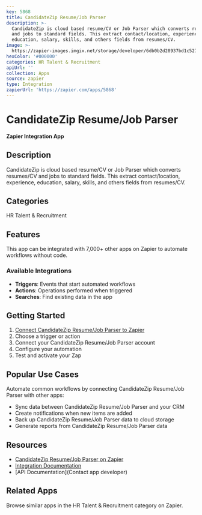 ```yaml
---
key: 5868
title: CandidateZip Resume/Job Parser
description: >-
  CandidateZip is cloud based resume/CV or Job Parser which converts resumes/CV
  and jobs to standard fields. This extract contact/location, experience,
  education, salary, skills, and others fields from resumes/CV.
image: >-
  https://zapier-images.imgix.net/storage/developer/6db0b2d28937bd1c5270cb70c05ec97a_2.png?auto=format%2Ccompress&ixlib=python-3.0.0&q=50
hexColor: '#000000'
categories: HR Talent & Recruitment
apiUrl: ''
collection: Apps
source: zapier
type: Integration
zapierUrl: 'https://zapier.com/apps/5868'
---
```

# CandidateZip Resume/Job Parser

**Zapier Integration App**

## Description

CandidateZip is cloud based resume/CV or Job Parser which converts resumes/CV and jobs to standard fields. This extract contact/location, experience, education, salary, skills, and others fields from resumes/CV.

## Categories

HR Talent & Recruitment

## Features

This app can be integrated with 7,000+ other apps on Zapier to automate workflows without code.

### Available Integrations

- **Triggers**: Events that start automated workflows
- **Actions**: Operations performed when triggered
- **Searches**: Find existing data in the app

## Getting Started

1. [Connect CandidateZip Resume/Job Parser to Zapier](https://zapier.com/apps/5868)
2. Choose a trigger or action
3. Connect your CandidateZip Resume/Job Parser account
4. Configure your automation
5. Test and activate your Zap

## Popular Use Cases

Automate common workflows by connecting CandidateZip Resume/Job Parser with other apps:

- Sync data between CandidateZip Resume/Job Parser and your CRM
- Create notifications when new items are added
- Back up CandidateZip Resume/Job Parser data to cloud storage
- Generate reports from CandidateZip Resume/Job Parser data

## Resources

- [CandidateZip Resume/Job Parser on Zapier](https://zapier.com/apps/5868)
- [Integration Documentation](https://zapier.com/apps/5868/integrations)
- [API Documentation](Contact app developer)

## Related Apps

Browse similar apps in the HR Talent & Recruitment category on Zapier.
